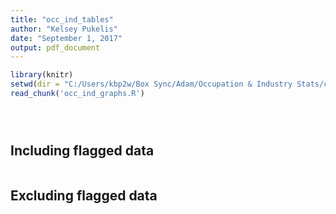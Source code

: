 ```yaml
---
title: "occ_ind_tables"
author: "Kelsey Pukelis"
date: "September 1, 2017"
output: pdf_document
---
```


```r
library(knitr)
setwd(dir = "C:/Users/kbp2w/Box Sync/Adam/Occupation & Industry Stats/code/occ_ind/output")
read_chunk('occ_ind_graphs.R')
```
```r
```

```r
```

```r
```
## Including flagged data
```r
```


## Excluding flagged data
```r
```